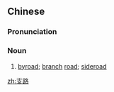 ==Chinese==
{{zh-forms}}

===Pronunciation===
{{zh-pron
|m=zhīlù
|c=zi1 lou6
|cat=n
}}

===Noun===
{{zh-noun}}

# [[byroad]]; [[branch]] [[road]]; [[sideroad]]

[[zh:支路]]